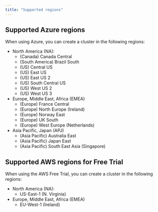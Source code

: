 ```yaml
---
title: "Supported regions"
---
```


## Supported Azure regions

When using Azure, you can create a cluster in the following regions:

- North America (NA):
  - (Canada) Canada Central
  - (South America) Brazil South
  - (US) Central US
  - (US) East US
  - (US) East US 2
  - (US) South Central US
  - (US) West US 2
  - (US) West US 3
- Europe, Middle East, Africa (EMEA)
  - (Europe) France Central
  - (Europe) North Europe (Ireland)
  - (Europe) Norway East
  - (Europe) UK South
  - (Europe) West Europe (Netherlands)
- Asia Pacific, Japan (APJ)
  - (Asia Pacific) Australia East
  - (Asia Pacific) Japan East
  - (Asia Pacific) South East Asia (Singapore)

## Supported AWS regions for Free Trial

When using the AWS Free Trial, you can create a cluster in the following regions:

- North America (NA):
  - US-East-1 (N. Virginia)
- Europe, Middle East, Africa (EMEA)
  - EU-West-1 (Ireland)